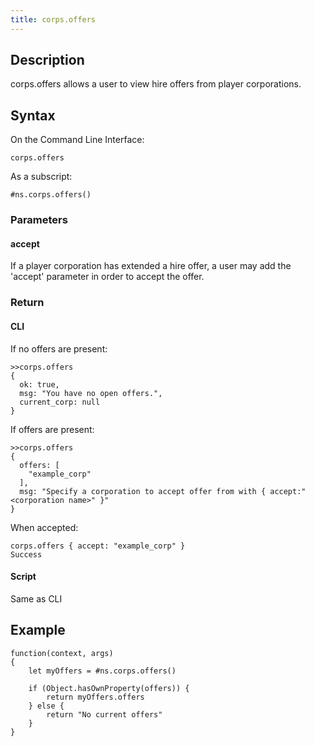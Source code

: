 ```yaml
---
title: corps.offers
---
```


## Description

corps.offers allows a user to view hire offers from player corporations.

## Syntax

On the Command Line Interface:

```
corps.offers
```

As a subscript:

```
#ns.corps.offers()
```

### Parameters

#### accept

If a player corporation has extended a hire offer, a user may add the 'accept' parameter in order to accept the offer.

### Return

#### CLI

If no offers are present:

```
>>corps.offers
{
  ok: true,
  msg: "You have no open offers.",
  current_corp: null
}
```

If offers are present:

```
>>corps.offers
{
  offers: [
    "example_corp"
  ],
  msg: "Specify a corporation to accept offer from with { accept:"
<corporation name>" }"
}
```

When accepted:

```
corps.offers { accept: "example_corp" }
Success
```

#### Script

Same as CLI

## Example

```
function(context, args)
{
	let myOffers = #ns.corps.offers()

	if (Object.hasOwnProperty(offers)) {
		return myOffers.offers
	} else {
		return "No current offers"
	}
}

```
